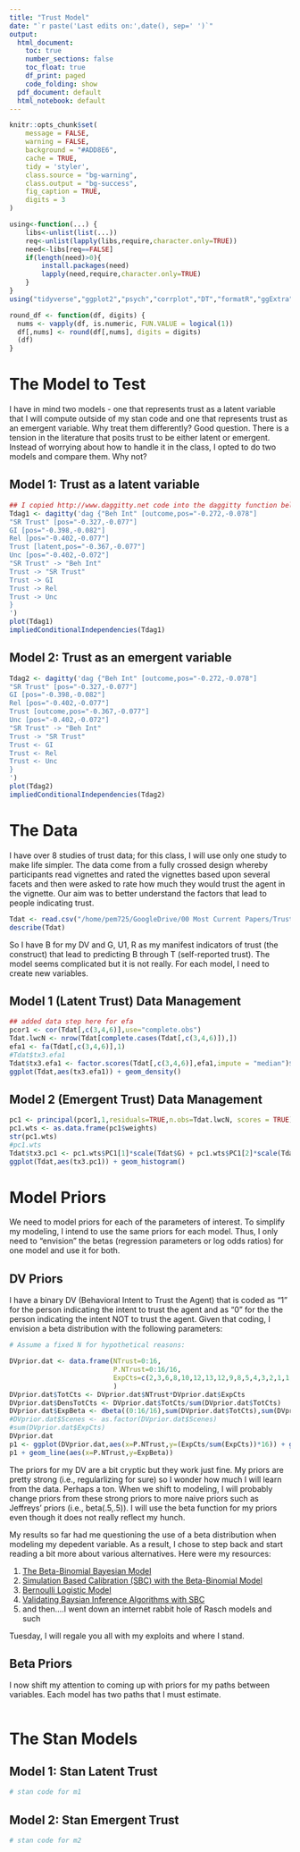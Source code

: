 ```yaml
---
title: "Trust Model"
date: "`r paste('Last edits on:',date(), sep=' ')`"
output: 
  html_document:
    toc: true
    number_sections: false
    toc_float: true
    df_print: paged
    code_folding: show
  pdf_document: default
  html_notebook: default
---
```


```r
knitr::opts_chunk$set(
	message = FALSE,
	warning = FALSE,
	background = "#ADD8E6",
	cache = TRUE,
	tidy = 'styler',
	class.source = "bg-warning",
	class.output = "bg-success",
	fig_caption = TRUE,
	digits = 3
)
```

```r
using<-function(...) {
    libs<-unlist(list(...))
    req<-unlist(lapply(libs,require,character.only=TRUE))
    need<-libs[req==FALSE]
    if(length(need)>0){ 
        install.packages(need)
        lapply(need,require,character.only=TRUE)
    }
}
using("tidyverse","ggplot2","psych","corrplot","DT","formatR","ggExtra","car","rethinking","rstan","dagitty")

round_df <- function(df, digits) {
  nums <- vapply(df, is.numeric, FUN.VALUE = logical(1))
  df[,nums] <- round(df[,nums], digits = digits)
  (df)
}
```

# The Model to Test

I have in mind two models - one that represents trust as a latent variable that I will compute outside of my stan code and one that represents trust as an emergent variable.  Why treat them differently?  Good question.  There is a tension in the literature that posits trust to be either latent or emergent.  Instead of worrying about how to handle it in the class, I opted to do two models and compare them.  Why not?

## Model 1:  Trust as a latent variable

```r
## I copied http://www.daggitty.net code into the daggitty function below
Tdag1 <- dagitty('dag {"Beh Int" [outcome,pos="-0.272,-0.078"]
"SR Trust" [pos="-0.327,-0.077"]
GI [pos="-0.398,-0.082"]
Rel [pos="-0.402,-0.077"]
Trust [latent,pos="-0.367,-0.077"]
Unc [pos="-0.402,-0.072"]
"SR Trust" -> "Beh Int"
Trust -> "SR Trust"
Trust -> GI
Trust -> Rel
Trust -> Unc
}
')
plot(Tdag1)
impliedConditionalIndependencies(Tdag1)
```

## Model 2: Trust as an emergent variable

```r
Tdag2 <- dagitty('dag {"Beh Int" [outcome,pos="-0.272,-0.078"]
"SR Trust" [pos="-0.327,-0.077"]
GI [pos="-0.398,-0.082"]
Rel [pos="-0.402,-0.077"]
Trust [outcome,pos="-0.367,-0.077"]
Unc [pos="-0.402,-0.072"]
"SR Trust" -> "Beh Int"
Trust -> "SR Trust"
Trust <- GI
Trust <- Rel
Trust <- Unc
}
')
plot(Tdag2)
impliedConditionalIndependencies(Tdag2)
```

# The Data

I have over 8 studies of trust data; for this class, I will use only one study to make life simpler.  The data come from a fully crossed design whereby participants read vignettes and rated the vignettes based upon several facets and then were asked to rate how much they would trust the agent in the vignette.  Our aim was to better understand the factors that lead to people indicating trust.  

```r
Tdat <- read.csv("/home/pem725/GoogleDrive/00 Most Current Papers/Trust - MRES New Model/Data/dat5alll.csv",header=T)[,-1]
describe(Tdat)
```

So I have B for my DV and G, U1, R as my manifest indicators of trust (the construct) that lead to predicting B through T (self-reported trust).  The model seems complicated but it is not really.  For each model, I need to create new variables.

## Model 1 (Latent Trust) Data Management

```r
## added data step here for efa
pcor1 <- cor(Tdat[,c(3,4,6)],use="complete.obs")
Tdat.lwcN <- nrow(Tdat[complete.cases(Tdat[,c(3,4,6)]),])
efa1 <- fa(Tdat[,c(3,4,6)],1)
#Tdat$tx3.efa1
Tdat$tx3.efa1 <- factor.scores(Tdat[,c(3,4,6)],efa1,impute = "median")$scores
ggplot(Tdat,aes(tx3.efa1)) + geom_density()
```

## Model 2 (Emergent Trust) Data Management

```r

pc1 <- principal(pcor1,1,residuals=TRUE,n.obs=Tdat.lwcN, scores = TRUE)
pc1.wts <- as.data.frame(pc1$weights)
str(pc1.wts)
#pc1.wts
Tdat$tx3.pc1 <- pc1.wts$PC1[1]*scale(Tdat$G) + pc1.wts$PC1[2]*scale(Tdat$U1) + pc1.wts$PC1[3]*scale(Tdat$R)
ggplot(Tdat,aes(tx3.pc1)) + geom_histogram()

```

# Model Priors

We need to model priors for each of the parameters of interest.  To simplify my modeling, I intend to use the same priors for each model.  Thus, I only need to "envision" the betas (regression parameters or log odds ratios) for one model and use it for both.  



## DV Priors

I have a binary DV (Behavioral Intent to Trust the Agent) that is coded as "1" for the person indicating the intent to trust the agent and as "0" for the the person indicating the intent NOT to trust the agent.  Given that coding, I envision a beta distribution with the following parameters:

```r
# Assume a fixed N for hypothetical reasons:

DVprior.dat <- data.frame(NTrust=0:16,
                          P.NTrust=0:16/16,
                          ExpCts=c(2,3,6,8,10,12,13,12,9,8,5,4,3,2,1,1,1)
                          )
DVprior.dat$TotCts <- DVprior.dat$NTrust*DVprior.dat$ExpCts
DVprior.dat$DensTotCts <- DVprior.dat$TotCts/sum(DVprior.dat$TotCts)
DVprior.dat$ExpBeta <- dbeta((0:16/16),sum(DVprior.dat$TotCts),sum(DVprior.dat$ExpCts)*16 - sum(DVprior.dat$TotCts))
#DVprior.dat$Scenes <- as.factor(DVprior.dat$Scenes)
#sum(DVprior.dat$ExpCts)
DVprior.dat
p1 <- ggplot(DVprior.dat,aes(x=P.NTrust,y=(ExpCts/sum(ExpCts))*16)) + geom_point()
p1 + geom_line(aes(x=P.NTrust,y=ExpBeta))
```

The priors for my DV are a bit cryptic but they work just fine.  My priors are pretty strong (i.e., regularlizing for sure) so I wonder how much I will learn from the data.  Perhaps a ton.  When we shift to modeling, I will probably change priors from these strong priors to more naive priors such as Jeffreys' priors (i.e., beta(.5,.5)).  I will use the beta function for my priors even though it does not really reflect my hunch.  

My results so far had me questioning the use of a beta distribution when modeling my depedent variable.  As a result, I chose to step back and start reading a bit more about various alternatives.  Here were my resources:

1. [The Beta-Binomial Bayesian Model](https://www.bayesrulesbook.com/chapter-3.html)
2. [Simulation Based Calibration (SBC) with the Beta-Binomial Model](https://cran.r-project.org/web/packages/rstan/vignettes/SBC.html)
3. [Bernoulli Logistic Model](https://discourse.mc-stan.org/t/assessing-priors-for-bernoulli-logistic-model/14864)
4. [Validating Baysian Inference Algorithms with SBC](https://arxiv.org/pdf/1804.06788.pdf)
5. and then....I went down an internet rabbit hole of Rasch models and such

Tuesday, I will regale you all with my exploits and where I stand.

## Beta Priors

I now shift my attention to coming up with priors for my paths between variables.  Each model has two paths that I must estimate.  

```r

```


# The Stan Models

## Model 1: Stan Latent Trust

```r
# stan code for m1
```

## Model 2: Stan Emergent Trust

```r
# stan code for m2
```

